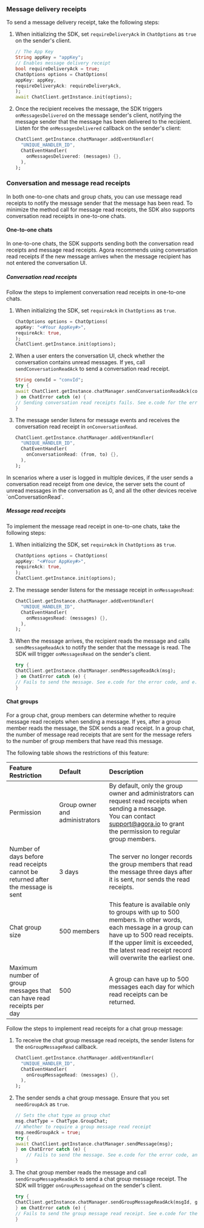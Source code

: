 <PlatformWrapper platform="flutter">

### Message delivery receipts

To send a message delivery receipt, take the following steps:

1. When initializing the SDK, set `requireDeliveryAck` in `ChatOptions` as `true` on the sender's client.

    ```dart
    // The App Key
    String appKey = "appKey";
    // Enables message delivery receipt
    bool requireDeliveryAck = true;
    ChatOptions options = ChatOptions(
    appKey: appKey,
    requireDeliveryAck: requireDeliveryAck,
    );
    await ChatClient.getInstance.init(options);
    ```

2. Once the recipient receives the message, the SDK triggers `onMessagesDelivered` on the message sender's client, notifying the message sender that the message has been delivered to the recipient. Listen for the `onMessagesDelivered` callback on the sender's client:

    ```dart
    ChatClient.getInstance.chatManager.addEventHandler(
      "UNIQUE_HANDLER_ID",
      ChatEventHandler(
        onMessagesDelivered: (messages) {},
      ),
    );
    ```

### Conversation and message read receipts

In both one-to-one chats and group chats, you can use message read receipts to notify the message sender that the message has been read. To minimize the method call for message read receipts, the SDK also supports conversation read receipts in one-to-one chats.

#### One-to-one chats

In one-to-one chats, the SDK supports sending both the conversation read receipts and message read receipts. Agora recommends using conversation read receipts if the new message arrives when the message recipient has not entered the conversation UI.

##### Conversation read receipts

Follow the steps to implement conversation read receipts in one-to-one chats.

1. When initializing the SDK, set `requireAck` in `ChatOptions` as `true`.

    ```dart
    ChatOptions options = ChatOptions(
    appKey: "<#Your AppKey#>",
    requireAck: true,
    );
    ChatClient.getInstance.init(options);
    ```

2. When a user enters the conversation UI, check whether the conversation contains unread messages. If yes, call `sendConversationReadAck` to send a conversation read receipt.

    ```dart
    String convId = "convId";
    try {
    await ChatClient.getInstance.chatManager.sendConversationReadAck(convId);
    } on ChatError catch (e) {
    // Sending conversation read receipts fails. See e.code for the error code and e.description for the error description.
    }
    ```

3. The message sender listens for message events and receives the conversation read receipt in `onConversationRead`.

    ```dart
    ChatClient.getInstance.chatManager.addEventHandler(
      "UNIQUE_HANDLER_ID",
      ChatEventHandler(
        onConversationRead: (from, to) {},
      ),
    );
    ```


<div class="alert note">In scenarios where a user is logged in multiple devices, if the user sends a conversation read receipt from one device, the server sets the count of unread messages in the conversation as 0, and all the other devices receive `onConversationRead`.</div>

##### Message read receipts

To implement the message read receipt in one-to-one chats, take the following steps:

1. When initializing the SDK, set `requireAck` in `ChatOptions` as `true`.

    ```dart
    ChatOptions options = ChatOptions(
    appKey: "<#Your AppKey#>",
    requireAck: true,
    );
    ChatClient.getInstance.init(options);
    ```

2. The message sender listens for the message receipt in `onMessagesRead`:

    ```dart
    ChatClient.getInstance.chatManager.addEventHandler(
      "UNIQUE_HANDLER_ID",
      ChatEventHandler(
        onMessagesRead: (messages) {},
      ),
    );
    ```

3. When the message arrives, the recipient reads the message and calls `sendMessageReadAck` to notify the sender that the message is read. The SDK will trigger `onMessagesRead` on the sender's client.

    ```dart
    try {
    ChatClient.getInstance.chatManager.sendMessageReadAck(msg);
    } on ChatError catch (e) {
    // Fails to send the message. See e.code for the error code, and e.description for the error description.
    }
    ```

#### Chat groups

For a group chat, group members can determine whether to require message read receipts when sending a message. If yes, after a group member reads the message, the SDK sends a read receipt. In a group chat, the number of message read receipts that are sent for the message refers to the number of group members that have read this message.

The following table shows the restrictions of this feature:

| Feature Restriction| Default | Description |
| :--------- | :----- | :------- |
| Permission  | Group owner and administrators  | By default, only the group owner and administrators can request read receipts when sending a message. <br/>You can contact [support@agora.io](mailto:support@agora.io) to grant the permission to regular group members.|
| Number of days before read receipts cannot be returned after the message is sent   | 3 days    | The server no longer records the group members that read the message three days after it is sent, nor sends the read receipts.   |
| Chat group size   | 500 members   | This feature is available only to groups with up to 500 members. In other words, each message in a group can have up to 500 read receipts. If the upper limit is exceeded, the latest read receipt record will overwrite the earliest one.  |
| Maximum number of group messages that can have read receipts per day   | 500 | A group can have up to 500 messages each day for which read receipts can be returned. |

Follow the steps to implement read receipts for a chat group message:

1. To receive the chat group message read receipts, the sender listens for the `onGroupMessageRead` callback.

    ```dart
    ChatClient.getInstance.chatManager.addEventHandler(
      "UNIQUE_HANDLER_ID",
      ChatEventHandler(
        onGroupMessageRead: (messages) {},
      ),
    );
    ```

2. The sender sends a chat group message. Ensure that you set `needGroupAck` as `true`.

    ```dart
    // Sets the chat type as group chat
    msg.chatType = ChatType.GroupChat;
    // Whether to require a group message read receipt
    msg.needGroupAck = true;
    try {
    await ChatClient.getInstance.chatManager.sendMessage(msg);
    } on ChatError catch (e) {
        // Fails to send the message. See e.code for the error code, and e.description for the error description.
    }
    ```

3. The chat group member reads the message and call `sendGroupMessageReadAck` to send a chat group message receipt. The SDK will trigger `onGroupMessageRead` on the sender's client.

    ```dart
    try {
    ChatClient.getInstance.chatManager.sendGroupMessageReadAck(msgId, groupId);
    } on ChatError catch (e) {
    // Fails to send the group message read receipt. See e.code for the error code, and e.description for the error description.
    }
    ```


</PlatformWrapper>